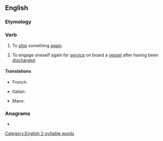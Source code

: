 ==English==

===Etymology===
{{prefix|re|ship|lang=en}}

===Verb===
{{en-verb|reships|reshipping|reshipped}}

# {{lb|en|transitive}} To [[ship]] something [[again]].
# {{lb|en|intransitive}} To engage oneself again for [[service]] on board a [[vessel]] after having been [[discharge]]d.

====Translations====
{{trans-top|to ship something again}}
* French: {{t+|fr|réexpédier}}
{{trans-mid}}
{{trans-bottom}}

{{trans-top|to engage oneself again for service on board a vessel after having been discharged}}
* Italian: {{t|it|reimbarcarsi}}
{{trans-mid}}
* Manx: {{t|gv|aachur er boayrd}}
{{trans-bottom}}

===Anagrams===
* {{anagrams|en|hipers|perish|pisher|seriph}}

[[Category:English 2-syllable words]]